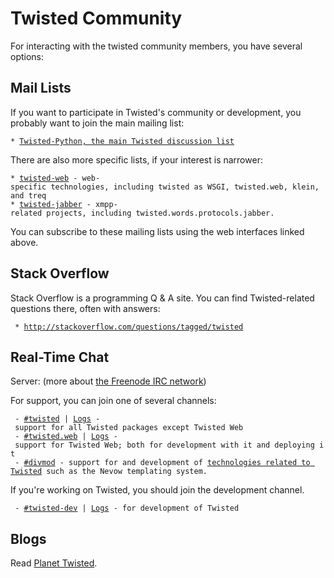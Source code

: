 = Twisted Community = 

For interacting with the twisted community members, you have several options:

== Mail Lists ==

If you want to participate in Twisted's community or development, you probably want to join the main mailing list:
 * [https://twistedmatrix.com/cgi-bin/mailman/listinfo/twisted-python Twisted-Python, the main Twisted discussion list]

There are also more specific lists, if your interest is narrower:

 * [https://twistedmatrix.com/cgi-bin/mailman/listinfo/twisted-web twisted-web] - web-specific technologies, including twisted as WSGI, twisted.web, klein, and treq
 * [https://mailman.ik.nu/mailman/listinfo/twisted-jabber twisted-jabber] - xmpp-related projects, including twisted.words.protocols.jabber.

You can subscribe to these mailing lists using the web interfaces linked above.

== Stack Overflow ==

Stack Overflow is a programming Q & A site.  You can find Twisted-related questions there, often with answers:

  * http://stackoverflow.com/questions/tagged/twisted

== Real-Time Chat ==

Server: {{{irc.freenode.net}}} (more about [http://freenode.net the Freenode IRC network])

For support, you can join one of several channels:

  - [irc://irc.freenode.net/twisted #twisted] | [https://botbot.me/freenode/twisted/ Logs] - support for all Twisted packages except Twisted Web
  - [irc://irc.freenode.net/twisted.web #twisted.web] | [https://botbot.me/freenode/twisted-dev/ Logs] - support for Twisted Web; both for development with it and deploying it
  - [irc://irc.freenode.net/divmod #divmod] - support for and development of [https://launchpad.net/divmod.org technologies related to Twisted] such as the Nevow templating system.

If you're working on Twisted, you should join the development channel.

  - [irc://irc.freenode.net/twisted-dev #twisted-dev] | [https://botbot.me/freenode/twisted-dev/ Logs] - for development of Twisted

== Blogs ==

Read [http://planet.twistedmatrix.com/ Planet Twisted].